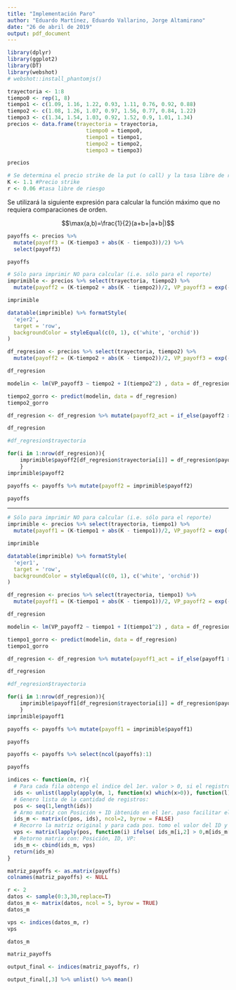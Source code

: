 ```yaml
---
title: "Implementación Paro"
author: "Eduardo Martínez, Eduardo Vallarino, Jorge Altamirano"
date: "26 de abril de 2019"
output: pdf_document
---
```


```r
library(dplyr)
library(ggplot2)
library(DT)
library(webshot)
# webshot::install_phantomjs()
```

```r
trayectoria <- 1:8
tiempo0 <- rep(1, 8)
tiempo1 <- c(1.09, 1.16, 1.22, 0.93, 1.11, 0.76, 0.92, 0.88)
tiempo2 <- c(1.08, 1.26, 1.07, 0.97, 1.56, 0.77, 0.84, 1.22)
tiempo3 <- c(1.34, 1.54, 1.03, 0.92, 1.52, 0.9, 1.01, 1.34)
precios <- data.frame(trayectoria = trayectoria,
                         tiempo0 = tiempo0,
                         tiempo1 = tiempo1,
                         tiempo2 = tiempo2,
                         tiempo3 = tiempo3)
```

```r
precios
```

```r
# Se determina el precio strike de la put (o call) y la tasa libre de riesgo
K <- 1.1 #Precio strike
r <- 0.06 #tasa libre de riesgo
```

Se utilizará la siguiente expresión para calcular la función máximo que no requiera comparaciones de orden.

$$\max(a,b)=\frac{1}{2}(a+b+|a+b|)$$

```r
payoffs <- precios %>% 
  mutate(payoff3 = (K-tiempo3 + abs(K - tiempo3))/2) %>% 
  select(payoff3)
```

```r
payoffs
```



```r
# Sólo para imprimir NO para calcular (i.e. sólo para el reporte)
imprimible <- precios %>% select(trayectoria, tiempo2) %>% 
  mutate(payoff2 = (K-tiempo2 + abs(K - tiempo2))/2, VP_payoff3 = exp(-0.06)*(payoffs$payoff3)) %>% mutate(ejer2 = if_else(payoff2 > 0, 1, 0))
```

```r
imprimible
```


```r
datatable(imprimible) %>% formatStyle(
  'ejer2',
  target = 'row',
  backgroundColor = styleEqual(c(0, 1), c('white', 'orchid'))
)
```


```r
df_regresion <- precios %>% select(trayectoria, tiempo2) %>% 
  mutate(payoff2 = (K-tiempo2 + abs(K - tiempo2))/2, VP_payoff3 = exp(-0.06)*(payoffs$payoff3)) %>% filter(payoff2 > 0)
```

```r
df_regresion
```

```r
modelin <- lm(VP_payoff3 ~ tiempo2 + I(tiempo2^2) , data = df_regresion)
```

```r
tiempo2_gorro <- predict(modelin, data = df_regresion)
tiempo2_gorro
```

```r
df_regresion <- df_regresion %>% mutate(payoff2_act = if_else(payoff2 > tiempo2_gorro, payoff2,0))
```

```r
df_regresion
```

```r
#df_regresion$trayectoria

for(i in 1:nrow(df_regresion)){
    imprimible$payoff2[df_regresion$trayectoria[i]] = df_regresion$payoff2_act[i]
    }
imprimible$payoff2
```

```r
payoffs <- payoffs %>% mutate(payoff2 = imprimible$payoff2)
```

```r
payoffs
```

---

```r
# Sólo para imprimir NO para calcular (i.e. sólo para el reporte)
imprimible <- precios %>% select(trayectoria, tiempo1) %>% 
  mutate(payoff1 = (K-tiempo1 + abs(K - tiempo1))/2, VP_payoff2 = exp(-0.06)*(payoffs$payoff2)) %>% mutate(ejer1 = if_else(payoff1 > 0, 1, 0))
```

```r
imprimible
```


```r
datatable(imprimible) %>% formatStyle(
  'ejer1',
  target = 'row',
  backgroundColor = styleEqual(c(0, 1), c('white', 'orchid'))
)
```


```r
df_regresion <- precios %>% select(trayectoria, tiempo1) %>% 
  mutate(payoff1 = (K-tiempo1 + abs(K - tiempo1))/2, VP_payoff2 = exp(-0.06)*(payoffs$payoff2)) %>% filter(payoff1 > 0)
```

```r
df_regresion
```

```r
modelin <- lm(VP_payoff2 ~ tiempo1 + I(tiempo1^2) , data = df_regresion)
```

```r
tiempo1_gorro <- predict(modelin, data = df_regresion)
tiempo1_gorro
```

```r
df_regresion <- df_regresion %>% mutate(payoff1_act = if_else(payoff1 > tiempo1_gorro, payoff1,0))
```

```r
df_regresion
```

```r
#df_regresion$trayectoria

for(i in 1:nrow(df_regresion)){
    imprimible$payoff1[df_regresion$trayectoria[i]] = df_regresion$payoff1_act[i]
    }
imprimible$payoff1
```

```r
payoffs <- payoffs %>% mutate(payoff1 = imprimible$payoff1)
```

```r
payoffs
```

```r
payoffs <- payoffs %>% select(ncol(payoffs):1)
```

```r
payoffs
```

```r
indices <- function(m, r){
  # Para cada fila obtengo el indice del 1er. valor > 0, si el registro contiene todos 0's retorna 0:
  ids <- unlist(lapply(apply(m, 1, function(x) which(x>0)), function(l) ifelse(length(l)>0, l[[1]],0) ))
  # Genero lista de la cantidad de registros:
  pos <- seq(1,length(ids))
  # Armo matriz con Posición + ID ibtenido en el 1er. paso facilitar el recorrido de los datos:
  ids_m <- matrix(c(pos, ids), ncol=2, byrow = FALSE)
  # Recorro la matriz original y para cada pos. tomo el valor del ID y calculo el precio:
  vps <- matrix(lapply(pos, function(i) ifelse( ids_m[i,2] > 0,m[ids_m[i],ids_m[i,2]] * exp(-1*ids_m[i,2]*r),0)))
  # Retorno matrix con: Posición, ID, VP: 
  ids_m <- cbind(ids_m, vps)
  return(ids_m)
}
```

```r
matriz_payoffs <- as.matrix(payoffs)
colnames(matriz_payoffs) <- NULL
```

```r
r <- 2
datos <- sample(0:3,30,replace=T) 
datos_m <- matrix(datos, ncol = 5, byrow = TRUE)
datos_m

vps <- indices(datos_m, r)
vps
```

```r
datos_m
```

```r
matriz_payoffs
```


```r
output_final <- indices(matriz_payoffs, r)
```

```r
output_final[,3] %>% unlist() %>% mean()
```
